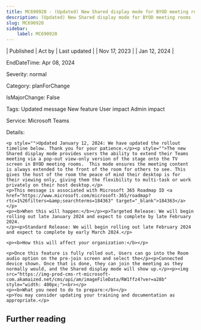 ```yaml
---
title: MC690920 - (Updated) New Shared display mode for BYOD meeting rooms
description: (Updated) New Shared display mode for BYOD meeting rooms
slug: MC690920
sidebar:
    label: MC690920
---
```



| Published | Act by | Last updated |
| Nov 17, 2023 |  | Jan 12, 2024 |

EndDateTime: Apr 08, 2024

Severity: normal

Category: planForChange

IsMajorChange: False

Tags: Updated message New feature User impact Admin impact

Service: Microsoft Teams

Details: 

```
<p style="">Updated January 12, 2024: We have updated the rollout timeline below. Thank you for your patience.</p><p style="">The new Shared display mode provides users the ability to extend their Teams meeting via a pop-out view-only version of the stage onto the TV screen in BYOD meeting rooms.  This mode ensures the meeting content is always extended to the front of the room for others to see. This gives the host of the room the peace of mind their desktop is for their viewing only, giving them the flexibility to multi-task or work privately on their host desktop.</p>
<p>This message is associated with Microsoft 365 Roadmap ID <a href="https://www.microsoft.com/microsoft-365/roadmap?rtc=1%26filters=&amp;searchterms=184363" target="_blank">184363</a></p>
<p><b>When this will happen:</b></p><p>Targeted Release: We will begin rolling out late January 2024 and expect to complete by late February 2024.
</p><p>Standard Release: We will begin rolling out late February 2024 and expect to complete by early March 2024.</p>

<p><b>How this will affect your organization:</b></p>

<p>Once this feature is fully rolled out, Users can go into the Room audio option on the pre-join screen and select the</p><p>Connected device shown. Once that is done, they can join the meeting as they normally would, and the Shared display mode will show up.</p><p><img src="https://img-prod-cms-rt-microsoft-com.akamaized.net/cms/api/am/imageFileData/RW1ffz4?ver=a28b" style="width: 400px;"><br></p>
<p><b>What you need to do to prepare:</b></p>
<p>You may consider updating your training and documentation as appropriate.</p>
```

## Further reading
